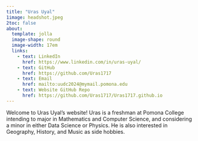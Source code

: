 ```yaml
---
title: "Uras Uyal"
1image: headshot.jpeg
2toc: false
about: 
  template: jolla
  image-shape: round
  image-width: 17em
  links:
    - text: LinkedIn
      href: https://www.linkedin.com/in/uras-uyal/
    - text: GitHub
      href: https://github.com/Uras1717
    - text: Email
      href: mailto:uudc2024@mymail.pomona.edu
    - text: Website GitHub Repo
      href: https://github.com/Uras1717/Uras1717.github.io
---
```


Welcome to Uras Uyal's website! Uras is a freshman at Pomona College intending to major in Mathematics and Computer Science, and considering a minor in either Data Science or Physics. He is also interested in Geography, History, and Music as side hobbies.

